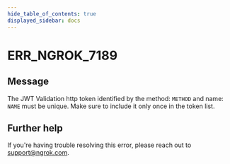 ```yaml
---
hide_table_of_contents: true
displayed_sidebar: docs
---
```



# ERR_NGROK_7189

## Message

The JWT Validation http token identified by the method: `METHOD` and name: `NAME` must be unique. Make sure to include it only once in the token list.

<ErrorDetails error="err_ngrok_7189" />

## Further help

If you're having trouble resolving this error, please reach out to [support@ngrok.com](mailto:support@ngrok.com?subject=Help%20with%20ERR_NGROK_7189).
